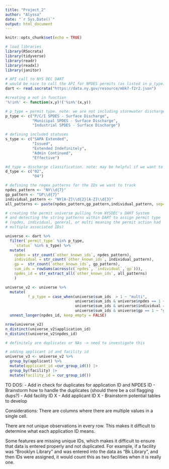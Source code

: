 ```yaml
---
title: "Project_2"
author: "Alyssa"
date: "`r Sys.Date()`"
output: html_document
---
```


```r
knitr::opts_chunk$set(echo = TRUE)
```

```r
# load libraries
library(RSocrata)
library(tidyverse)
library(readr)
library(readxl)
library(janitor)
```

```r
# API call to NYS DEC DART
# would be nice to call the API for NPDES permits (as listed in p_type)
dart <- read.socrata("https://data.ny.gov/resource/mbk7-f2r2.json")
```

```r
#creating a not in function
'%!in%' <- function(x,y)!('%in%'(x,y))

# p_type = permit type. note: we are not including stormwater discharge or groundwater discharge in this analysis
p_type <- c("P/C/I SPDES - Surface Discharge",
            "Municipal SPDES - Surface Discharge",
            "Industrial SPDES - Surface Discharge")

# defining included statuses
s_type <- c("SAPA Extended", 
            "Issued", 
            "Extended Indefinitely", 
            "Admin Continued", 
            "Effective")

#d_type = discharge classification. note: may be helpful if we want to know Class 2/4 discharge types
d_type <- c("02", 
            "04")

# defining the regex patterns for the IDs we want to track
npdes_pattern <- "NY\\d{7}"
gp_pattern <- "GP\\d{7}"
individual_pattern <- "NY[A-Z]\\d{2}[A-Z]\\d{3}"
all_patterns <- paste(npdes_pattern,gp_pattern,individual_pattern, sep="|")
```

```r
# creating the permit universe pulling from NYSDEC's DART System 
# and detecting the string patterns within DART to assign permit type 
# (npdes, individual, general, or multi meaning the permit action had 
# multiple associated IDs)

universe <- dart %>% 
  filter(`permit_type` %in% p_type,
    `status` %in% s_type) %>% 
  mutate(
    npdes = str_count(`other_known_ids`, npdes_pattern),
    individual = str_count(`other_known_ids`, individual_pattern),
    gp =  str_count(`other_known_ids`, gp_pattern),
    sum_ids = rowSums(across(c(`npdes`, `individual`,`gp`))),
    npdes_id = str_extract_all(`other_known_ids`, all_patterns)
    ) 
```

```r
universe_v2 <- universe %>% 
  mutate(
          f_p_type = case_when(universe$sum_ids  > 1 ~ "multi",
                               universe$sum_ids & universe$npdes == 1 ~ "npdes",
                               universe$sum_ids & universe$individual == 1 ~ "individual",
                               universe$sum_ids & universe$gp == 1 ~ "gp")) %>% 
  unnest_longer(npdes_id, keep_empty = FALSE)
```

```r
nrow(universe_v2)
n_distinct(universe_v2$application_id)
n_distinct(universe_v2$npdes_id)

# definitely are duplicates or NAs -> need to investigate this 


```

```r
# adding applicant id and facility id 
universe_v3 <- universe_v2 %>% 
  group_by(applicant) %>% 
  mutate(applicant_id =cur_group_id()) |> 
  group_by(facility) |> 
  mutate(facility_id = cur_group_id())
```

TO DOS: 
- Add in check for duplicates for application ID and NPDES ID
- Brainstorm how to handle the duplicates (should there be a col flagging dups?)
- Add facility ID X
- Add applicant ID X 
- Brainstorm potential tables to develop

Considerations:
There are columns where there are multiple values in a single cell.

There are not unique observations in every row. This makes it difficult to
determine what each application ID means.

Some features are missing unique IDs, which makes it difficult to ensure that
data is entered properly and not duplicated. For example, if a facility was
"Brooklyn Library" and was entered into the data as "Bk Library", and then IDs
were assigned, it would count this as two facilities when it is really one.


# 
